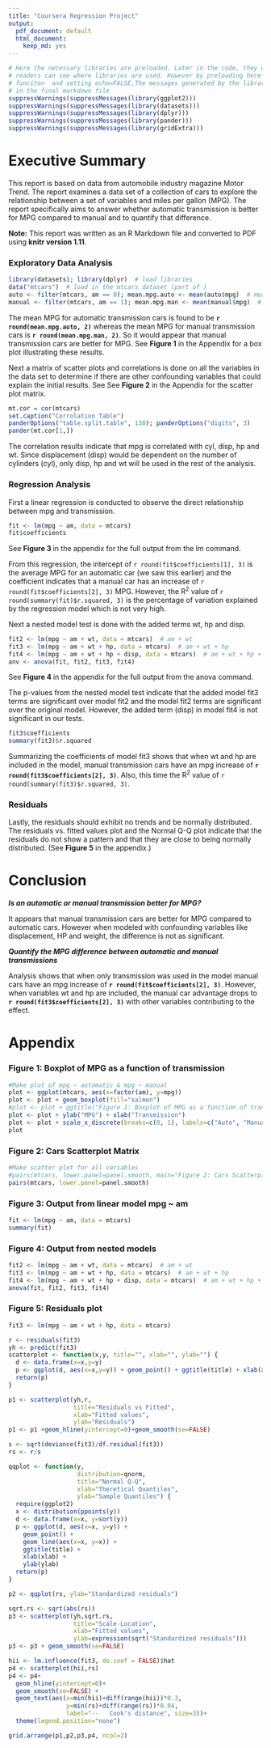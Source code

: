 ```yaml
---
title: "Coursera Regression Project"
output:
  pdf_document: default
  html_document:
    keep_md: yes
---
```


```r
# Here the necessary libraries are preloaded. Later in the code, they will be loaded again so 
# readers can see where libraries are used. However by preloading here using suppresMessages() 
# funciton  and setting echo=FALSE,The messages generated by the libraries will not appear 
# in the final markdown file
suppressWarnings(suppressMessages(library(ggplot2)))
suppressWarnings(suppressMessages(library(datasets)))
suppressWarnings(suppressMessages(library(dplyr)))
suppressWarnings(suppressMessages(library(pander)))
suppressWarnings(suppressMessages(library(gridExtra)))
```

# Executive Summary

This report is based on data from automobile industry magazine Motor Trend. The report examines a data set of a collection of cars to explore the relationship between a set of variables and miles per gallon (MPG). The report specifically aims to answer whether automatic transmission is better for MPG compared to manual and to quantify that difference.

**Note:** This report was written as an R Markdown file and converted to PDF using **knitr version 1.11**.

### Exploratory Data Analysis
```r
library(datasets); library(dplyr)  # load libraries
data("mtcars")  # load in the mtcars dataset (part of )
auto <- filter(mtcars, am == 0); mean.mpg.auto <- mean(auto$mpg)  # mean: auto cars
manual <- filter(mtcars, am == 1); mean.mpg.man <- mean(manual$mpg)  # mean: manual cars
```
The mean MPG for automatic transmission cars is found to be **`r round(mean.mpg.auto, 2)`** whereas the mean MPG for manual transmission cars is **`r round(mean.mpg.man, 2)`**. So it would appear that manual transmission cars are better for MPG. See **Figure 1** in the Appendix for a box plot illustrating these results.

Next a matrix of scatter plots and correlations is done on all the variables in the data set to determine if there are other confounding variables that could explain the initial results. See See **Figure 2** in the Appendix for the scatter plot matrix.

```r
mt.cor = cor(mtcars)
set.caption("Corrolation Table")
panderOptions("table.split.table", 130); panderOptions("digits", 3)
pander(mt.cor[1,])
```

The correlation results indicate that mpg is correlated with cyl, disp, hp and wt. Since displacement (disp) would be dependent on the number of cylinders (cyl), only disp, hp and wt will be used in the rest of the analysis. 

### Regression Analysis

First a linear regression is conducted to observe the direct relationship between mpg and transmission.

```r
fit <- lm(mpg ~ am, data = mtcars)
fit$coefficients
```
See **Figure 3 ** in the appendix for the full output from the lm command.

From this regression, the intercept of `r round(fit$coefficients[1], 3)` is the average MPG for an automatic car (we saw this earlier) and the coefficient indicates that a manual car has an increase of `r round(fit$coefficients[2], 3)` MPG. However, the R^2^ value of `r round(summary(fit)$r.squared, 3)` is the percentage of variation explained by the regression model which is not very high.

Next a nested model test is done with the added terms wt, hp and disp.

```r
fit2 <- lm(mpg ~ am + wt, data = mtcars)  # am + wt
fit3 <- lm(mpg ~ am + wt + hp, data = mtcars)  # am + wt + hp
fit4 <- lm(mpg ~ am + wt + hp + disp, data = mtcars)  # am + wt + hp + disp
anv <- anova(fit, fit2, fit3, fit4)
```
See **Figure 4 ** in the appendix for the full output from the anova command.

The p-values from the nested model test indicate that the added model fit3 terms are significant over model fit2 and the model fit2 terms are significant over the original model. However, the added term (disp) in model fit4 is not significant in our tests.

```r
fit3$coefficients
summary(fit3)$r.squared
```

Summarizing the coefficients of model fit3 shows that when wt and hp are included in the model, manual transmission cars have an mpg increase of **`r round(fit3$coefficients[2], 3)`**. Also, this time the R^2^ value of `r round(summary(fit3)$r.squared, 3)`.

### Residuals

Lastly, the residuals should exhibit no trends and be normally distributed. The residuals vs. fitted values plot and the Normal Q-Q plot indicate that the residuals do not show a pattern and that they are close to being normally distributed. (See **Figure 5** in the appendix.)

# Conclusion

***Is an automatic or manual transmission better for MPG?***

It appears that manual transmission cars are better for MPG compared to automatic cars. However when modeled with confounding variables like displacement, HP and weight, the difference is not as significant. 

 ***Quantify the MPG difference between automatic and manual transmissions***

Analysis shows that when only transmission was used in the model manual cars have an mpg increase of **`r round(fit$coefficients[2], 3)`**. However, when variables wt and hp are included, the manual car advantage drops to **`r round(fit3$coefficients[2], 3)`** with other variables contributing to the effect.



\pagebreak

# Appendix

### Figure 1: Boxplot of MPG as a function of transmission

```r
#Make plot of mpg ~ automatic & mpg ~ manual
plot <- ggplot(mtcars, aes(x=factor(am), y=mpg)) 
plot <- plot + geom_boxplot(fill="salmon")
#plot <- plot + ggtitle("Figure 1: Boxplot of MPG as a function of transmission")
plot <- plot + ylab("MPG") + xlab("Transmission")
plot <- plot + scale_x_discrete(breaks=c(0, 1), labels=c("Auto", "Manual"))
plot
```

### Figure 2: Cars Scatterplot Matrix

```r
#Make scatter plot for all variables
#pairs(mtcars, lower.panel=panel.smooth, main="Figure 2: Cars Scatterplot Matrix")
pairs(mtcars, lower.panel=panel.smooth)
```

### Figure 3: Output from linear model mpg ~ am

```r
fit <- lm(mpg ~ am, data = mtcars)
summary(fit)
```


### Figure 4: Output from nested models

```r
fit2 <- lm(mpg ~ am + wt, data = mtcars)  # am + wt
fit3 <- lm(mpg ~ am + wt + hp, data = mtcars)  # am + wt + hp
fit4 <- lm(mpg ~ am + wt + hp + disp, data = mtcars)  # am + wt + hp + disp
anova(fit, fit2, fit3, fit4)
```


### Figure 5: Residuals plot 

```r
fit3 <- lm(mpg ~ am + wt + hp, data = mtcars)

r <- residuals(fit3)
yh <- predict(fit3)
scatterplot <- function(x,y, title="", xlab="", ylab="") {
  d <- data.frame(x=x,y=y)
  p <- ggplot(d, aes(x=x,y=y)) + geom_point() + ggtitle(title) + xlab(xlab) + ylab(ylab)
  return(p)
}

p1 <- scatterplot(yh,r,
                  title="Residuals vs Fitted",
                  xlab="Fitted values",
                  ylab="Residuals")
p1 <- p1 +geom_hline(yintercept=0)+geom_smooth(se=FALSE)

s <- sqrt(deviance(fit3)/df.residual(fit3))
rs <- r/s

qqplot <- function(y,
                   distribution=qnorm,
                   title="Normal Q-Q",
                   xlab="Theretical Quantiles",
                   ylab="Sample Quantiles") {
  require(ggplot2)
  x <- distribution(ppoints(y))
  d <- data.frame(x=x, y=sort(y))
  p <- ggplot(d, aes(x=x, y=y)) +
    geom_point() +
    geom_line(aes(x=x, y=x)) +
    ggtitle(title) +
    xlab(xlab) +
    ylab(ylab)
  return(p)
}

p2 <- qqplot(rs, ylab="Standardized residuals")

sqrt.rs <- sqrt(abs(rs))
p3 <- scatterplot(yh,sqrt.rs,
                  title="Scale-Location",
                  xlab="Fitted values",
                  ylab=expression(sqrt("Standardized residuals")))
p3 <- p3 + geom_smooth(se=FALSE)

hii <- lm.influence(fit3, do.coef = FALSE)$hat
p4 <- scatterplot(hii,rs)
p4 <- p4+
  geom_hline(yintercept=0)+
  geom_smooth(se=FALSE) +
  geom_text(aes(x=min(hii)+diff(range(hii))*0.3,
                y=min(rs)+diff(range(rs))*0.04,
                label="--   Cook's distance", size=3))+
  theme(legend.position="none")

grid.arrange(p1,p2,p3,p4, ncol=2)
```
